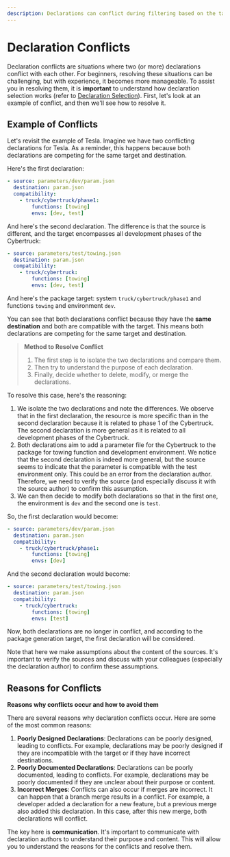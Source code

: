 ```yaml
---
description: Declarations can conflict during filtering based on the target system. AIOP provides helpful guidance.
---
```


# Declaration Conflicts

Declaration conflicts are situations where two (or more) declarations conflict with each other. For beginners, resolving these situations can be challenging, but with experience, it becomes more manageable. To assist you in resolving them, it is **important** to understand how declaration selection works (refer to [Declaration Selection](/docs/declarations/selection)). First, let's look at an example of conflict, and then we'll see how to resolve it.

## Example of Conflicts

Let's revisit the example of Tesla. Imagine we have two conflicting declarations for Tesla. As a reminder, this happens because both declarations are competing for the same target and destination.

Here's the first declaration:

```yaml
- source: parameters/dev/param.json
  destination: param.json
  compatibility:
    - truck/cybertruck/phase1:
        functions: [towing]
        envs: [dev, test]
```

And here's the second declaration. The difference is that the source is different, and the target encompasses all development phases of the Cybertruck:

```yaml
- source: parameters/test/towing.json
  destination: param.json
  compatibility:
    - truck/cybertruck:
        functions: [towing]
        envs: [dev, test]
```

And here's the package target: system `truck/cybertruck/phase1` and functions `towing` and environment `dev`.

You can see that both declarations conflict because they have the **same destination** and both are compatible with the target. This means both declarations are competing for the same target and destination.

> **Method to Resolve Conflict**
>
> 1. The first step is to isolate the two declarations and compare them.
> 2. Then try to understand the purpose of each declaration.
> 3. Finally, decide whether to delete, modify, or merge the declarations.

To resolve this case, here's the reasoning:

1. We isolate the two declarations and note the differences. We observe that in the first declaration, the resource is more specific than in the second declaration because it is related to phase 1 of the Cybertruck. The second declaration is more general as it is related to all development phases of the Cybertruck.
2. Both declarations aim to add a parameter file for the Cybertruck to the package for towing function and development environment. We notice that the second declaration is indeed more general, but the source seems to indicate that the parameter is compatible with the test environment only. This could be an error from the declaration author. Therefore, we need to verify the source (and especially discuss it with the source author) to confirm this assumption.
3. We can then decide to modify both declarations so that in the first one, the environment is `dev` and the second one is `test`.

So, the first declaration would become:

```yaml
- source: parameters/dev/param.json
  destination: param.json
  compatibility:
    - truck/cybertruck/phase1:
        functions: [towing]
        envs: [dev]
```

And the second declaration would become:

```yaml
- source: parameters/test/towing.json
  destination: param.json
  compatibility:
    - truck/cybertruck:
        functions: [towing]
        envs: [test]
```

Now, both declarations are no longer in conflict, and according to the package generation target, the first declaration will be considered.

<Callout type="info" emoji="ℹ️">
  Note that here we make assumptions about the content of the sources. It's important to verify the sources and discuss with your colleagues (especially the declaration author) to confirm these assumptions.
</Callout>

## Reasons for Conflicts

**Reasons why conflicts occur and how to avoid them**

There are several reasons why declaration conflicts occur. Here are some of the most common reasons:

1. **Poorly Designed Declarations**: Declarations can be poorly designed, leading to conflicts. For example, declarations may be poorly designed if they are incompatible with the target or if they have incorrect destinations.
2. **Poorly Documented Declarations**: Declarations can be poorly documented, leading to conflicts. For example, declarations may be poorly documented if they are unclear about their purpose or content.
3. **Incorrect Merges**: Conflicts can also occur if merges are incorrect. It can happen that a branch merge results in a conflict. For example, a developer added a declaration for a new feature, but a previous merge also added this declaration. In this case, after this new merge, both declarations will conflict.

The key here is **communication**. It's important to communicate with declaration authors to understand their purpose and content. This will allow you to understand the reasons for the conflicts and resolve them.